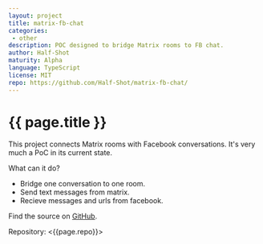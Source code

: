 ```yaml
---
layout: project
title: matrix-fb-chat
categories: 
 - other
description: POC designed to bridge Matrix rooms to FB chat.
author: Half-Shot
maturity: Alpha
language: TypeScript
license: MIT
repo: https://github.com/Half-Shot/matrix-fb-chat/
---
```


# {{ page.title }}
This project connects Matrix rooms with Facebook conversations. It's very much a PoC in its current state.

What can it do?

* Bridge one conversation to one room.
* Send text messages from matrix.
* Recieve messages and urls from facebook.

Find the source on [GitHub](https://github.com/Half-Shot/matrix-fb-chat/).

Repository: <{{page.repo}}>
